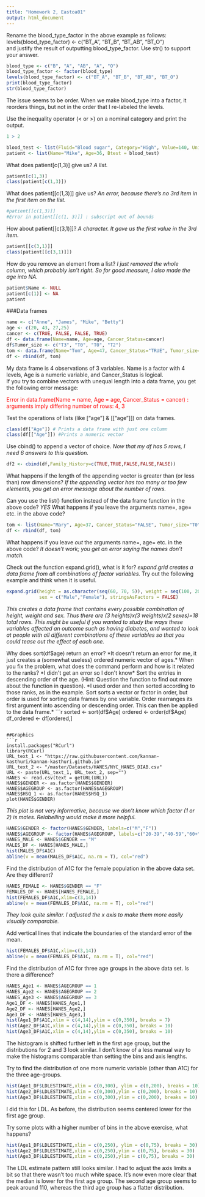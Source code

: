 ```yaml
---
title: "Homework 2, Eastoa01"
output: html_document
---
```


Rename the blood_type_factor in the above example as follows:  
levels(blood_type_factor) <- c("BT_A", "BT_B", "BT_AB", "BT_O")  
and justify the result of outputting blood_type_factor. Use str() to support your answer.

```r
blood_type <- c("B", "A", "AB", "A", "O")
blood_type_factor <- factor(blood_type)
levels(blood_type_factor) <- c("BT_A", "BT_B", "BT_AB", "BT_O")
print(blood_type_factor)
str(blood_type_factor)
```
The issue seems to be order. When we make blood_type into a factor, it reorders things, but not in the order that I re-labeled the levels.

Use the inequality operator (< or >) on a nominal category and print the output.
```r
1 > 2
```

```r
blood_test <- list(Fluid="Blood sugar", Category="High", Value=140, Units="mg/dL")
patient <- list(Name="Mike", Age=36, Btest = blood_test)
```

What does patient[c(1,3)] give us? *A list.*
```r
patient[c(1,3)]
class(patient[c(1,3)])
```

What does patient[[c(1,3)]] give us? *An error, because there's no 3rd item in the first item on the list.*

```r
#patient[[c(1,3)]]
#Error in patient[[c(1, 3)]] : subscript out of bounds
```

How about patient[[c(3,1)]]? *A character. It gave us the first value in the 3rd item.*
```r
patient[[c(3,1)]]
class(patient[[c(3,1)]])
```

How do you remove an element from a list? *I just removed the whole column, which probably isn't right. So for good measure, I also made the age into NA.*
```r
patient$Name <- NULL
patient[c(1)] <- NA
patient
```

###Data frames
```r
name <- c("Anne", "James", "Mike", "Betty")
age <- c(20, 43, 27,25)
cancer <- c(TRUE, FALSE, FALSE, TRUE)
df <- data.frame(Name=name, Age=age, Cancer_Status=cancer)
df$Tumor_size <- c("T3", "T0", "T0", "T2")
tom <- data.frame(Name="Tom", Age=47, Cancer_Status="TRUE", Tumor_size="T2")
df <- rbind(df, tom)
```
My data frame is 4 observations of 3 variables.  Name is a factor with 4 levels, Age is a numeric variable, and Cancer_Status is logical.  
If you try to combine vectors with unequal length into a data frame, you get the following error message:

<span style="color:red">Error in data.frame(Name = name, Age = age, Cancer_Status = cancer) : arguments imply differing number of rows: 4, 3</span>

Test the operations of lists (like ["age"] & [["age"]]) on data frames.
```r
class(df["Age"]) # Prints a data frame with just one column
class(df[["Age"]]) #Prints a numeric vector
```
Use cbind() to append a vector of choice. *Now that my df has 5 rows, I need 6 answers to this question.*
```r
df2 <- cbind(df,Family_History=c(TRUE,TRUE,FALSE,FALSE,FALSE))
```
What happens if the length of the appending vector is greater than (or less than) row dimensions? *If the appending vector has too many or too few elements, you get an error message about the number of rows.*

Can you use the list() function instead of the data frame function in the above code? *YES*
What happens if you leave the arguments name=, age= etc. in the above code?
```r
tom <- list(Name="Mary", Age=37, Cancer_Status="FALSE", Tumor_size="T0")
df <- rbind(df, tom)

```

What happens if you leave *out* the arguments name=, age= etc. in the above code? *It doesn't work; you get an error saying the names don't match.*

Check out the function expand.grid(), what is it for? *expand.grid creates a data frame from all combinations of factor variables.*
Try out the following example and think when it is useful.
```r
expand.grid(height = as.character(seq(60, 70, 5)), weight = seq(100, 200, 50),
            sex = c("Male","Female"), stringsAsFactors = FALSE)
```
*This creates a data frame that contains every possible combination of height, weight and sex.  Thus there are (3 heights)x(3 weights)x(2 sexes)=18 total rows.  This might be useful if you wanted to study the ways these variables affected an outcome such as having diabetes, and wanted to look at people with all different combinations of these variables so that you could tease out the effect of each one.*

Why does sort(df$age) return an error? *It doesn't return an error for me, it just creates a (somewhat useless) ordered numeric vector of ages.*
When you fix the problem, what does the command perform and how is it related to the ranks? *I didn't get an error so I don't know*
Sort the entries in descending order of the age. (Hint: Question the function to find out more about the function in question). *I used order and then sorted according to those ranks, as in the example. Sort sorts a vector or factor in order, but order is used for sorting data frames by one variable. Order rearranges its first argument into ascending or descending order. This can then be applied to the data frame.*
```r
sorted <- sort(df$Age)
ordered <- order(df$Age)
df_ordered <- df[ordered,]
```

##Graphics
```r
install.packages("RCurl")
library(RCurl)
URL_text_1 <- "https://raw.githubusercontent.com/kannan-kasthuri/kannan-kasthuri.github.io"
URL_text_2 <- "/master/Datasets/HANES/NYC_HANES_DIAB.csv"
URL <- paste(URL_text_1, URL_text_2, sep="")
HANES <- read.csv(text = getURL(URL))
HANES$GENDER <- as.factor(HANES$GENDER)
HANES$AGEGROUP <- as.factor(HANES$AGEGROUP)
HANES$HSQ_1 <- as.factor(HANES$HSQ_1)
plot(HANES$GENDER)
```

*This plot is not very informative, because we don't know which factor (1 or 2) is males. Relabelling would make it more helpful.*

```r
HANES$GENDER <- factor(HANES$GENDER, labels=c("M","F"))
HANES$AGEGROUP <- factor(HANES$AGEGROUP, labels=c("20-39","40-59","60+"))
HANES_MALE <- HANES$GENDER == "M"
MALES_DF <- HANES[HANES_MALE,]
hist(MALES_DF$A1C)
abline(v = mean(MALES_DF$A1C, na.rm = T), col="red")
```

Find the distribution of A1C for the female population in the above data set. Are they different?
```r
HANES_FEMALE <- HANES$GENDER == "F"
FEMALES_DF <- HANES[HANES_FEMALE,]
hist(FEMALES_DF$A1C,xlim=c(3,14))
abline(v = mean(FEMALES_DF$A1C, na.rm = T), col="red")
```
*They look quite similar. I adjusted the x axis to make them more easily visually comparable.*

Add vertical lines that indicate the boundaries of the standard error of the mean.
```r
hist(FEMALES_DF$A1C,xlim=c(3,14))
abline(v = mean(FEMALES_DF$A1C, na.rm = T), col="red")
```

Find the distribution of A1C for three age groups in the above data set. Is there a difference?
```r
HANES_Age1 <- HANES$AGEGROUP == 1
HANES_Age2 <- HANES$AGEGROUP == 2
HANES_Age3 <- HANES$AGEGROUP == 3
Age1_DF <- HANES[HANES_Age1,]
Age2_DF <- HANES[HANES_Age2,]
Age3_DF <- HANES[HANES_Age3,]
hist(Age1_DF$A1C,xlim = c(4,14),ylim = c(0,350), breaks = 7)
hist(Age2_DF$A1C,xlim = c(4,14),ylim = c(0,350), breaks = 10)
hist(Age3_DF$A1C,xlim = c(4,14),ylim = c(0,350), breaks = 10)
```
The histogram is shifted further left in the first age group, but the distributions for 2 and 3 look similar. I don't know of a less manual way to make the histograms comparable than setting the bins and axis lengths.

Try to find the distribution of one more numeric variable (other than A1C) for the three age-groups.
```r
hist(Age1_DF$LDLESTIMATE,xlim = c(0,300), ylim = c(0,200), breaks = 10)
hist(Age2_DF$LDLESTIMATE,xlim = c(0,300),ylim = c(0,200), breaks = 10)
hist(Age3_DF$LDLESTIMATE,xlim = c(0,300),ylim = c(0,200), breaks = 10)
```
I did this for LDL. As before, the distribution seems centered lower for the first age group.

Try some plots with a higher number of bins in the above exercise, what happens?
```r
hist(Age1_DF$LDLESTIMATE,xlim = c(0,250), ylim = c(0,75), breaks = 30)
hist(Age2_DF$LDLESTIMATE,xlim = c(0,250),ylim = c(0,75), breaks = 30)
hist(Age3_DF$LDLESTIMATE,xlim = c(0,250),ylim = c(0,75), breaks = 30)
```

The LDL estimate pattern still looks similar. I had to adjust the axis limits a bit so that there wasn't too much white space. It's now even more clear that the median is lower for the first age group. The second age group seems to peak around 110, whereas the third age group has a flatter distribution.